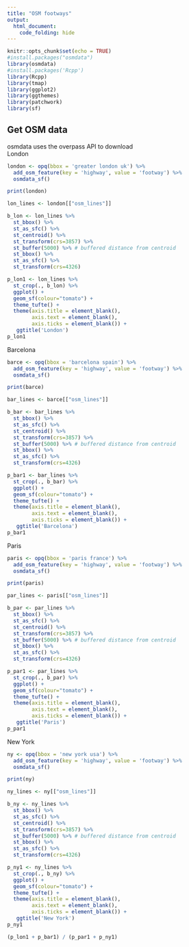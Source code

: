 ```yaml
---
title: "OSM footways"
output: 
  html_document:
    code_folding: hide
---
```


```r
knitr::opts_chunk$set(echo = TRUE)
#install.packages("osmdata")
library(osmdata)
#install.packages('Rcpp')
library(Rcpp)
library(tmap)
library(ggplot2)
library(ggthemes)
library(patchwork)
library(sf)
```

## Get OSM data

osmdata uses the overpass API to download  
London

```r
london <- opq(bbox = 'greater london uk') %>%
  add_osm_feature(key = 'highway', value = 'footway') %>%
  osmdata_sf()
```

```r
print(london)
```

```r
lon_lines <- london[["osm_lines"]]
```

```r
b_lon <- lon_lines %>%
  st_bbox() %>%
  st_as_sfc() %>%
  st_centroid() %>%
  st_transform(crs=3857) %>%
  st_buffer(5000) %>% # buffered distance from centroid
  st_bbox() %>% 
  st_as_sfc() %>%
  st_transform(crs=4326)
```

```r
p_lon1 <- lon_lines %>%
  st_crop(., b_lon) %>%
  ggplot() +
  geom_sf(colour="tomato") +
  theme_tufte() +
  theme(axis.title = element_blank(),
        axis.text = element_blank(),
        axis.ticks = element_blank()) +
   ggtitle('London')
p_lon1
```
Barcelona

```r
barce <- opq(bbox = 'barcelona spain') %>%
  add_osm_feature(key = 'highway', value = 'footway') %>%
  osmdata_sf()
```

```r
print(barce)
```

```r
bar_lines <- barce[["osm_lines"]]
```

```r
b_bar <- bar_lines %>%
  st_bbox() %>%
  st_as_sfc() %>%
  st_centroid() %>%
  st_transform(crs=3857) %>%
  st_buffer(5000) %>% # buffered distance from centroid
  st_bbox() %>% 
  st_as_sfc() %>%
  st_transform(crs=4326)
```

```r
p_bar1 <- bar_lines %>%
  st_crop(., b_bar) %>%
  ggplot() +
  geom_sf(colour="tomato") +
  theme_tufte() +
  theme(axis.title = element_blank(),
        axis.text = element_blank(),
        axis.ticks = element_blank()) +
   ggtitle('Barcelona')
p_bar1
```
Paris

```r
paris <- opq(bbox = 'paris france') %>%
  add_osm_feature(key = 'highway', value = 'footway') %>%
  osmdata_sf()
```

```r
print(paris)
```

```r
par_lines <- paris[["osm_lines"]]
```

```r
b_par <- par_lines %>%
  st_bbox() %>%
  st_as_sfc() %>%
  st_centroid() %>%
  st_transform(crs=3857) %>%
  st_buffer(5000) %>% # buffered distance from centroid
  st_bbox() %>% 
  st_as_sfc() %>%
  st_transform(crs=4326)
```

```r
p_par1 <- par_lines %>%
  st_crop(., b_par) %>%
  ggplot() +
  geom_sf(colour="tomato") +
  theme_tufte() +
  theme(axis.title = element_blank(),
        axis.text = element_blank(),
        axis.ticks = element_blank()) +
   ggtitle('Paris')
p_par1
```

New York

```r
ny <- opq(bbox = 'new york usa') %>%
  add_osm_feature(key = 'highway', value = 'footway') %>%
  osmdata_sf()
```

```r
print(ny)
```

```r
ny_lines <- ny[["osm_lines"]]
```

```r
b_ny <- ny_lines %>%
  st_bbox() %>%
  st_as_sfc() %>%
  st_centroid() %>%
  st_transform(crs=3857) %>%
  st_buffer(5000) %>% # buffered distance from centroid
  st_bbox() %>% 
  st_as_sfc() %>%
  st_transform(crs=4326)
```

```r
p_ny1 <- ny_lines %>%
  st_crop(., b_ny) %>%
  ggplot() +
  geom_sf(colour="tomato") +
  theme_tufte() +
  theme(axis.title = element_blank(),
        axis.text = element_blank(),
        axis.ticks = element_blank()) +
   ggtitle('New York')
p_ny1
```


```r
(p_lon1 + p_bar1) / (p_par1 + p_ny1) 
```


